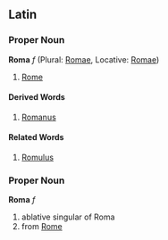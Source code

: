 ==Latin==
===Proper Noun===
'''Roma''' ''f'' (Plural: [[Romae]], Locative: [[Romae]])

#[[Rome]]
====Derived Words====
#[[Romanus]]
====Related Words====
#[[Romulus]]
===Proper Noun===
'''Roma''' ''f''

#ablative singular of Roma
#from [[Rome]]